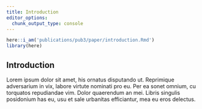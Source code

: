 ```yaml
---
title: Introduction
editor_options:
  chunk_output_type: console
---
```


```r
here::i_am('publications/pub3/paper/introduction.Rmd')
library(here)
```

## Introduction

Lorem ipsum dolor sit amet, his ornatus disputando ut.
Reprimique adversarium in vix, labore virtute nominati pro eu.
Per ea sonet omnium, cu torquatos repudiandae vim. Dolor quaerendum an mei.
Libris singulis posidonium has eu, usu et sale urbanitas efficiantur, mea eu eros delectus.
